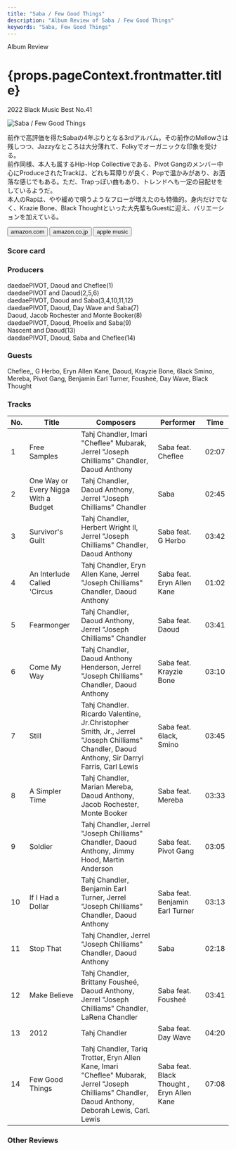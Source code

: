 ```yaml
---
title: "Saba / Few Good Things"
description: "Album Review of Saba / Few Good Things"
keywords: "Saba, Few Good Things"
---
```






<p className="largeP">Album Review</p>
<h1 className="h1--no--margin">{props.pageContext.frontmatter.title}</h1>
<p className="largeP">
  <Link to="/best50/2022/">2022 Black Music Best No.41</Link>
</p>

<Row className="image-card-group">
	<Column colMd={3} colLg={4} noGutterMdLeft="">
    <ImageCard>

![Saba / Few Good Things](../../images/cd/saba2L.jpg)

</ImageCard>
	</Column>
	<Column colMd={4} colLg={8} noGutterMdLeft="">
	<p>
	  前作で高評価を得たSabaの4年ぶりとなる3rdアルバム。その前作のMellowさは残しつつ、Jazzyなところは大分薄れて、Folkyでオーガニックな印象を受ける。
    <br/>前作同様、本人も属するHip-Hop Collectiveである、Pivot Gangのメンバー中心にProduceされたTrackは、どれも耳障りが良く、Popで温かみがあり、お洒落な感じでもある。ただ、Trapっぽい曲もあり、トレンドへも一定の目配せをしているようだ。
    <br/>本人のRapは、やや緩めで唄うようなフローが増えたのも特徴的。身内だけでなく、Krazie Bone、Black Thoughtといった大先輩もGuestに迎え、バリエーションを加えている。
  </p>
  <div>
	  <Button className="button-right-mergin" href="https://amzn.to/3PZ3nFI" renderIcon={ArrowUpRight} size='sm' kind='primary'>
      amazon.com
    </Button>
    <Button className="button-right-mergin" href="https://amzn.to/3GQONfb" renderIcon={ArrowUpRight} size='sm' kind='secondary'>
      amazon.co.jp
    </Button>
    <Button className="button-right-mergin" href="https://apple.co/39cLGlg" renderIcon={ArrowUpRight} size='sm' kind='tertiary'>
      apple music
    </Button>
    <AdvJS2/>
	</div>
	</Column>
</Row>
<Row >
  <Column colMd={4} colLg={4} noGutterMdLeft="">
    <div>
      <h3>Score card</h3>
	    <SliderJS1 value="2" />
      <SliderJS2 value="2" />
	    <SliderJS3 value="1" />
      <SliderJS4 value="9" />
    </div>
  </Column>
  <Column colMd={4} colLg={8} noGutterMdLeft="">
    <div>
      <h3>Producers</h3>
      <p>
        daedaePIVOT, Daoud and Cheflee(1)
        <br/>daedaePIVOT and Daoud(2,5,6)
        <br/>daedaePIVOT, Daoud and Saba(3,4,10,11,12)
        <br/>daedaePIVOT, Daoud, Day Wave and Saba(7)
        <br/>Daoud, Jacob Rochester and Monte Booker(8)
        <br/>daedaePIVOT, Daoud, Phoelix and Saba(9)
        <br/>Nascent and Daoud(13)
        <br/>daedaePIVOT, Daoud, Saba and Cheflee(14)
      </p>
      <h3>Guests</h3>
      <p>
        Cheflee,, G Herbo, Eryn Allen Kane, Daoud, Krayzie Bone, 6lack Smino, Mereba, Pivot Gang, Benjamin Earl Turner, Fousheé, Day Wave, Black Thought
      </p>
    </div>
  </Column>
</Row>

<h3>Tracks</h3>

| No. | Title                                | Composers                                                                                                                                             | Performer                                  | Time  |
| --- | ------------------------------------ | ----------------------------------------------------------------------------------------------------------------------------------------------------- | ------------------------------------------ | ----- |
| 1   | Free Samples                         | Tahj Chandler, Imari "Cheflee" Mubarak, Jerrel "Joseph Chilliams" Chandler, Daoud Anthony                                                             | Saba feat. Cheflee                         | 02:07 |
| 2   | One Way or Every Nigga With a Budget | Tahj Chandler, Daoud Anthony, Jerrel "Joseph Chilliams" Chandler                                                                                      | Saba                                       | 02:45 |
| 3   | Survivor's Guilt                     | Tahj Chandler, Herbert Wright II, Jerrel "Joseph Chilliams" Chandler, Daoud Anthony                                                                   | Saba feat. G Herbo                         | 03:42 |
| 4   | An Interlude Called 'Circus          | Tahj Chandler, Eryn Allen Kane, Jerrel "Joseph Chilliams" Chandler, Daoud Anthony                                                                     | Saba feat. Eryn Allen Kane                 | 01:02 |
| 5   | Fearmonger                           | Tahj Chandler, Daoud Anthony, Jerrel "Joseph Chilliams" Chandler                                                                                      | Saba feat. Daoud                           | 03:41 |
| 6   | Come My Way                          | Tahj Chandler, Daoud Anthony Henderson, Jerrel "Joseph Chilliams" Chandler, Daoud Anthony                                                             | Saba feat. Krayzie Bone                    | 03:10 |
| 7   | Still                                | Tahj Chandler. Ricardo Valentine, Jr.Christopher Smith, Jr., Jerrel "Joseph Chilliams" Chandler, Daoud Anthony, Sir Darryl Farris, Carl Lewis         | Saba feat. 6lack, Smino                    | 03:45 |
| 8   | A Simpler Time                       | Tahj Chandler, Marian Mereba, Daoud Anthony, Jacob Rochester, Monte Booker                                                                            | Saba feat. Mereba                          | 03:33 |
| 9   | Soldier                              | Tahj Chandler, Jerrel "Joseph Chilliams" Chandler, Daoud Anthony, Jimmy Hood, Martin Anderson                                                         | Saba feat. Pivot Gang                      | 03:05 |
| 10  | If I Had a Dollar                    | Tahj Chandler, Benjamin Earl Turner, Jerrel "Joseph Chilliams" Chandler, Daoud Anthony                                                                | Saba feat. Benjamin Earl Turner            | 03:13 |
| 11  | Stop That                            | Tahj Chandler, Jerrel "Joseph Chilliams" Chandler, Daoud Anthony                                                                                      | Saba                                       | 02:18 |
| 12  | Make Believe                         | Tahj Chandler, Brittany Fousheé, Daoud Anthony, Jerrel "Joseph Chilliams" Chandler, LaRena Chandler                                                   | Saba feat. Fousheé                         | 03:41 |
| 13  | 2012                                 | Tahj Chandler                                                                                                                                         | Saba feat. Day Wave                        | 04:20 |
| 14  | Few Good Things                      | Tahj Chandler, Tariq Trotter, Eryn Allen Kane, Imari "Cheflee" Mubarak, Jerrel "Joseph Chilliams" Chandler, Daoud Anthony, Deborah Lewis, Carl. Lewis | Saba feat. Black Thought , Eryn Allen Kane | 07:08 |

<AdvJS3 />

<h3>Other Reviews</h3>

<Row>
  <Column colMd={3} colLg={3} noGutterMdLeft>
    <Review1 />
  </Column>
</Row>

<AdvJS3 />
